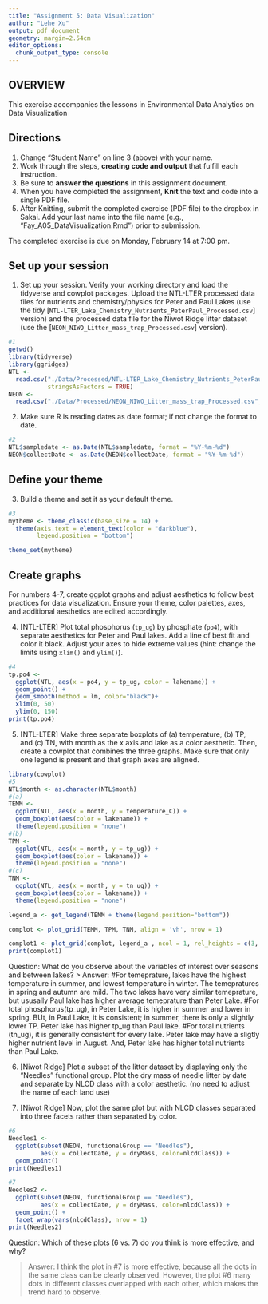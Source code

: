 ```yaml
---
title: "Assignment 5: Data Visualization"
author: "Lehe Xu"
output: pdf_document
geometry: margin=2.54cm
editor_options: 
  chunk_output_type: console
---
```


## OVERVIEW

This exercise accompanies the lessons in Environmental Data Analytics on Data Visualization 

## Directions
1. Change "Student Name" on line 3 (above) with your name.
2. Work through the steps, **creating code and output** that fulfill each instruction.
3. Be sure to **answer the questions** in this assignment document.
4. When you have completed the assignment, **Knit** the text and code into a single PDF file.
5. After Knitting, submit the completed exercise (PDF file) to the dropbox in Sakai. Add your last name into the file name (e.g., "Fay_A05_DataVisualization.Rmd") prior to submission.

The completed exercise is due on Monday, February 14 at 7:00 pm.



## Set up your session 
1. Set up your session. Verify your working directory and load the tidyverse 
and cowplot packages. Upload the NTL-LTER processed data files for nutrients 
and chemistry/physics for Peter and Paul Lakes (use the tidy 
[`NTL-LTER_Lake_Chemistry_Nutrients_PeterPaul_Processed.csv`] version) and 
the processed data file for the Niwot Ridge litter dataset (use the [`NEON_NIWO_Litter_mass_trap_Processed.csv`] version). 
```r
#1
getwd()
library(tidyverse)
library(ggridges)
NTL <- 
  read.csv("./Data/Processed/NTL-LTER_Lake_Chemistry_Nutrients_PeterPaul_Processed.csv", 
           stringsAsFactors = TRUE)
NEON <-
  read.csv("./Data/Processed/NEON_NIWO_Litter_mass_trap_Processed.csv", stringsAsFactors = TRUE)
```

2. Make sure R is reading dates as date format; if not change the format to date.

```r
#2
NTL$sampledate <- as.Date(NTL$sampledate, format = "%Y-%m-%d")
NEON$collectDate <- as.Date(NEON$collectDate, format = "%Y-%m-%d")
```
## Define your theme
3. Build a theme and set it as your default theme.

```r
#3
mytheme <- theme_classic(base_size = 14) +
  theme(axis.text = element_text(color = "darkblue"), 
        legend.position = "bottom")

theme_set(mytheme)
```

## Create graphs
For numbers 4-7, create ggplot graphs and adjust aesthetics to follow best practices for data visualization. Ensure your theme, color palettes, axes, and additional aesthetics are edited accordingly.

4. [NTL-LTER] Plot total phosphorus (`tp_ug`) by phosphate (`po4`), with separate aesthetics for Peter and Paul lakes. Add a line of best fit and color it black. Adjust your axes to hide extreme values (hint: change the limits using `xlim()` and `ylim()`).

```r
#4
tp.po4 <-
  ggplot(NTL, aes(x = po4, y = tp_ug, color = lakename)) +
  geom_point() +
  geom_smooth(method = lm, color="black")+
  xlim(0, 50) 
  ylim(0, 150)
print(tp.po4)
```

5. [NTL-LTER] Make three separate boxplots of (a) temperature, (b) TP, and (c) TN, with month as the x axis and lake as a color aesthetic. Then, create a cowplot that combines the three graphs. Make sure that only one legend is present and that graph axes are aligned.
```r
library(cowplot)
#5
NTL$month <- as.character(NTL$month)
#(a)
TEMM <-
  ggplot(NTL, aes(x = month, y = temperature_C)) +
  geom_boxplot(aes(color = lakename)) +
  theme(legend.position = "none")
#(b)
TPM <-
  ggplot(NTL, aes(x = month, y = tp_ug)) +
  geom_boxplot(aes(color = lakename)) +
  theme(legend.position = "none")
#(c)
TNM <-
  ggplot(NTL, aes(x = month, y = tn_ug)) +
  geom_boxplot(aes(color = lakename)) +
  theme(legend.position = "none")

legend_a <- get_legend(TEMM + theme(legend.position="bottom"))

complot <- plot_grid(TEMM, TPM, TNM, align = 'vh', nrow = 1)

complot1 <- plot_grid(complot, legend_a , ncol = 1, rel_heights = c(3,.2))
print(complot1)

```

Question: What do you observe about the variables of interest over seasons and between lakes? 
> Answer: 
#For temeprature, lakes have the highest temperature in summer, 
and lowest temperature in winter. The temepratures in spring and autumn are mild. 
The two lakes have very similar temeprature, 
but ususally Paul lake has higher average temeprature than Peter Lake. 
#For total phosphorus(tp_ug), in Peter Lake, it is higher in summer and lower in spring. BUt, in Paul Lake, it is consistent; in summer, there is only a slightly lower TP. 
Peter lake has higher tp_ug than Paul lake. 
#For total nutrients (tn_ug), it is generally consistent for every lake. Peter lake may have a sligtly higher nutrient level in August. And, Peter lake has higher total nutrients than Paul Lake. 

6. [Niwot Ridge] Plot a subset of the litter dataset by displaying only the "Needles" functional group. Plot the dry mass of needle litter by date and separate by NLCD class with a color aesthetic. (no need to adjust the name of each land use)

7. [Niwot Ridge] Now, plot the same plot but with NLCD classes separated into three facets rather than separated by color. 

```r
#6
Needles1 <- 
  ggplot(subset(NEON, functionalGroup == "Needles"), 
         aes(x = collectDate, y = dryMass, color=nlcdClass)) + 
  geom_point()
print(Needles1)

#7
Needles2 <-
  ggplot(subset(NEON, functionalGroup == "Needles"), 
         aes(x = collectDate, y = dryMass, color=nlcdClass)) +
  geom_point() +
  facet_wrap(vars(nlcdClass), nrow = 1)
print(Needles2)

```
Question: Which of these plots (6 vs. 7) do you think is more effective, and why? 

> Answer: I think the plot in #7 is more effective, because all the dots in the same 
class can be clearly observed. However, the plot #6  many dots in different classes overlapped with each other, which makes the trend hard to observe. 
